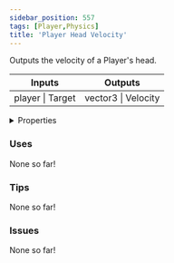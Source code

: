 ```yaml
---
sidebar_position: 557
tags: [Player,Physics]
title: 'Player Head Velocity'
---
```


Outputs the velocity of a Player's head.



<IChip uuid="6577e6e8-8039-4843-aba1-993eb6967326"/>

<table><thead><tr><th>Inputs</th><th>Outputs</th></tr></thead><tbody><tr><td>player | Target</td><td>vector3 | Velocity</td></tr></tbody></table>

<details>
  <summary>Properties</summary>
  <div>
    <div>
    <table>
      <tbody>
        <tr>
          <td>Is beta required?</td>
          <td>No</td>
        </tr>
        <tr>
          <td>Is chip a trolling risk?</td>
          <td>No</td>
        </tr>
        <tr>
          <td>Is chip a role assignment risk?</td>
          <td>No</td>
        </tr>
        <tr>
          <td>Chip UUID</td>
          <td>6577e6e8-8039-4843-aba1-993eb6967326</td>
        </tr>
        <tr>
          <td>Room availability</td>
          <td>Available everywhere</td>
        </tr>
      </tbody>
    </table>
    </div>
  </div>
</details>

### Uses

None so far!

### Tips

None so far!

### Issues

None so far!